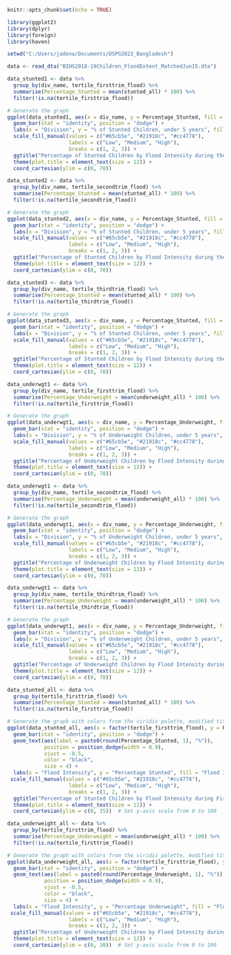 ```r
knitr::opts_chunk$set(echo = TRUE)
```

```r
library(ggplot2)
library(dplyr)
library(foreign)
library(haven)
```

```r
setwd("C:/Users/jadena/Documents/DSPG2023_Bangladesh")
```

```r
data <- read_dta("BIHS2018-19Children_FloodExtent_MatchedJun15.dta")
```


```r
data_stunted1 <- data %>%
  group_by(div_name, tertile_firsttrim_flood) %>%
  summarise(Percentage_Stunted = mean(stunted_all) * 100) %>%
  filter(!is.na(tertile_firsttrim_flood))

# Generate the graph
ggplot(data_stunted1, aes(x = div_name, y = Percentage_Stunted, fill = factor(tertile_firsttrim_flood))) +
  geom_bar(stat = "identity", position = "dodge") +
  labs(x = "Division", y = "% of Stunted Children, under 5 years", fill = "Flood Intensity") +
  scale_fill_manual(values = c("#65cb5e", "#21918c", "#cc4778"),
                    labels = c("Low", "Medium", "High"),
                    breaks = c(1, 2, 3)) +
  ggtitle("Percentage of Stunted Children by Flood Intensity during the First Trimester") +
  theme(plot.title = element_text(size = 12)) +
  coord_cartesian(ylim = c(0, 70))
```


```r
data_stunted2 <- data %>%
  group_by(div_name, tertile_secondtrim_flood) %>%
  summarise(Percentage_Stunted = mean(stunted_all) * 100) %>%
  filter(!is.na(tertile_secondtrim_flood))

# Generate the graph
ggplot(data_stunted2, aes(x = div_name, y = Percentage_Stunted, fill = factor(tertile_secondtrim_flood))) +
  geom_bar(stat = "identity", position = "dodge") +
  labs(x = "Division", y = "% of Stunted Children, under 5 years", fill = "Flood Intensity") +
  scale_fill_manual(values = c("#65cb5e", "#21918c", "#cc4778"),
                    labels = c("Low", "Medium", "High"),
                    breaks = c(1, 2, 3)) +
  ggtitle("Percentage of Stunted Children by Flood Intensity during the Second Trimester") +
  theme(plot.title = element_text(size = 12)) +
  coord_cartesian(ylim = c(0, 70))
```



```r
data_stunted3 <- data %>%
  group_by(div_name, tertile_thirdtrim_flood) %>%
  summarise(Percentage_Stunted = mean(stunted_all) * 100) %>%
  filter(!is.na(tertile_thirdtrim_flood))

# Generate the graph
ggplot(data_stunted3, aes(x = div_name, y = Percentage_Stunted, fill = factor(tertile_thirdtrim_flood))) +
  geom_bar(stat = "identity", position = "dodge") +
  labs(x = "Division", y = "% of Stunted Children, under 5 years", fill = "Flood Intensity") +
  scale_fill_manual(values = c("#65cb5e", "#21918c", "#cc4778"),
                    labels = c("Low", "Medium", "High"),
                    breaks = c(1, 2, 3)) +
  ggtitle("Percentage of Stunted Children by Flood Intensity during the Third Trimester") +
  theme(plot.title = element_text(size = 12)) +
  coord_cartesian(ylim = c(0, 70))
```


```r
data_underwgt1 <- data %>%
  group_by(div_name, tertile_firsttrim_flood) %>%
  summarise(Percentage_Underweight = mean(underweight_all) * 100) %>%
  filter(!is.na(tertile_firsttrim_flood))

# Generate the graph
ggplot(data_underwgt1, aes(x = div_name, y = Percentage_Underweight, fill = factor(tertile_firsttrim_flood))) +
  geom_bar(stat = "identity", position = "dodge") +
  labs(x = "Division", y = "% of Underweight Children, under 5 years", fill = "Flood Intensity") +
  scale_fill_manual(values = c("#65cb5e", "#21918c", "#cc4778"),
                    labels = c("Low", "Medium", "High"),
                    breaks = c(1, 2, 3)) +
  ggtitle("Percentage of Underweight Children by Flood Intensity during the First Trimester") +
  theme(plot.title = element_text(size = 12)) +
  coord_cartesian(ylim = c(0, 70))
```


```r
data_underwgt1 <- data %>%
  group_by(div_name, tertile_secondtrim_flood) %>%
  summarise(Percentage_Underweight = mean(underweight_all) * 100) %>%
  filter(!is.na(tertile_secondtrim_flood))

# Generate the graph
ggplot(data_underwgt1, aes(x = div_name, y = Percentage_Underweight, fill = factor(tertile_secondtrim_flood))) +
  geom_bar(stat = "identity", position = "dodge") +
  labs(x = "Division", y = "% of Underweight Children, under 5 years", fill = "Flood Intensity") +
  scale_fill_manual(values = c("#65cb5e", "#21918c", "#cc4778"),
                    labels = c("Low", "Medium", "High"),
                    breaks = c(1, 2, 3)) +
  ggtitle("Percentage of Underweight Children by Flood Intensity during the Second Trimester") +
  theme(plot.title = element_text(size = 12)) +
  coord_cartesian(ylim = c(0, 70))
```


```r
data_underwgt1 <- data %>%
  group_by(div_name, tertile_thirdtrim_flood) %>%
  summarise(Percentage_Underweight = mean(underweight_all) * 100) %>%
  filter(!is.na(tertile_thirdtrim_flood))

# Generate the graph
ggplot(data_underwgt1, aes(x = div_name, y = Percentage_Underweight, fill = factor(tertile_thirdtrim_flood))) +
  geom_bar(stat = "identity", position = "dodge") +
  labs(x = "Division", y = "% of Underweight Children, under 5 years", fill = "Flood Intensity") +
  scale_fill_manual(values = c("#65cb5e", "#21918c", "#cc4778"),
                    labels = c("Low", "Medium", "High"),
                    breaks = c(1, 2, 3)) +
  ggtitle("Percentage of Underweight Children by Flood Intensity during the Third Trimester") +
  theme(plot.title = element_text(size = 12)) +
  coord_cartesian(ylim = c(0, 70))
```




```r
data_stunted_all <- data %>%
  group_by(tertile_firsttrim_flood) %>%
  summarise(Percentage_Stunted = mean(stunted_all) * 100) %>%
  filter(!is.na(tertile_firsttrim_flood))

# Generate the graph with colors from the viridis palette, modified title font size, and adjusted y-axis scale
ggplot(data_stunted_all, aes(x = factor(tertile_firsttrim_flood), y = Percentage_Stunted, fill = factor(tertile_firsttrim_flood))) +
  geom_bar(stat = "identity", position = "dodge") +
  geom_text(aes(label = paste0(round(Percentage_Stunted, 1), "%")), 
            position = position_dodge(width = 0.9),
            vjust = -0.5, 
            color = "black",
            size = 4) +
  labs(x = "Flood Intensity", y = "Percentage Stunted", fill = "Flood Intensity") +
 scale_fill_manual(values = c("#65cb5e", "#21918c", "#cc4778"),
                    labels = c("Low", "Medium", "High"),
                    breaks = c(1, 2, 3)) +
  ggtitle("Percentage of Stunted Children by Flood Intensity during First Trimester") +
  theme(plot.title = element_text(size = 12)) +
  coord_cartesian(ylim = c(0, 35))  # Set y-axis scale from 0 to 100

```






```r
data_underweight_all <- data %>%
  group_by(tertile_firsttrim_flood) %>%
  summarise(Percentage_Underweight = mean(underweight_all) * 100) %>%
  filter(!is.na(tertile_firsttrim_flood))

# Generate the graph with colors from the viridis palette, modified title font size, and adjusted y-axis scale
ggplot(data_underweight_all, aes(x = factor(tertile_firsttrim_flood), y = Percentage_Underweight, fill = factor(tertile_firsttrim_flood))) +
  geom_bar(stat = "identity", position = "dodge") +
  geom_text(aes(label = paste0(round(Percentage_Underweight, 1), "%")), 
            position = position_dodge(width = 0.9),
            vjust = -0.5, 
            color = "black",
            size = 4) +
  labs(x = "Flood Intensity", y = "Percentage Underweight", fill = "Flood Intensity") +
 scale_fill_manual(values = c("#65cb5e", "#21918c", "#cc4778"),
                    labels = c("Low", "Medium", "High"),
                    breaks = c(1, 2, 3)) +
  ggtitle("Percentage of Underweight Children by Flood Intensity during First Trimester") +
  theme(plot.title = element_text(size = 12)) +
  coord_cartesian(ylim = c(0, 30))  # Set y-axis scale from 0 to 100

```














